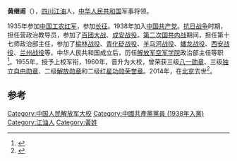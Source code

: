 {{Infobox military person
| name              = 黄继甫
| birth_date    = 1923年
| birth_place   = 
| death_date    =  {{Death date and age|2014|9|13|1923}} 
| death_place   = [[北京市|北京市]]
|battles = [[抗日战争|抗日战争]]<br>[[第二次国共内战|第二次国共内战]]
|rank =大校
}}
'''黄继甫'''（{{bd|1923年||2014年|9月13日|catIdx=Huang}}），[[四川|四川]][[江油|江油]]人，[[中华人民共和国|中华人民共和国]]军事将领。

1935年参加[[中国工农红军|中国工农红军]]，参加[[长征|长征]]。1938年加入[[中国共产党|中国共产党]]。[[抗日战争|抗日战争]]时期，担任营政治教导员，参加了[[百团大战|百团大战]]、[[成安战役|成安战役]]。[[第二次国共内战|第二次国共内战]]期间，担任第十七师政治部主任，参加了[[榆林战役|榆林战役]]、[[青化砭战役|青化砭战役]]、[[羊马河战役|羊马河战役]]、[[蟠龙战役|蟠龙战役]]、[[西安战役|西安战役]]、[[兰州战役|兰州战役]]等。中华人民共和国成立后，历任[[解放军空军学院|解放军空军学院]]政治部主任等职<ref>{{cite book|title=北京志: 军事志|url=http://books.google.com/books?id=bV4LAQAAMAAJ|publisher=北京出版社|page=171}}</ref>。1955年，授予上校军衔，1960年，晋升为大校，曾荣获三级[[八一勋章_(1955年)|八一勋章]]、三级[[独立自由勋章|独立自由勋章]]、二级[[解放勋章|解放勋章]]和二级[[红星功勋荣誉章|红星功勋荣誉章]]。2014年，在[[北京|北京]]去世<ref>{{cite news|title=黄继甫同志逝世|url=http://cpc.people.com.cn/n/2014/1011/c87393-25814447.html|date=2014-10-11|accessdate=2014-10-12|newspaper=人民网|archive-date=2014-10-22|archive-url=https://web.archive.org/web/20141022103819/http://cpc.people.com.cn/n/2014/1011/c87393-25814447.html|dead-url=no}}</ref>。

==参考==
{{reflist}}

{{中国軍事人物小作品}}

[[Category:中国人民解放军大校|Category:中国人民解放军大校]]
[[Category:中國共產黨黨員_(1938年入黨)|Category:中國共產黨黨員 (1938年入黨)]]
[[Category:江油人|Category:江油人]]
[[Category:黃姓|Category:黃姓]]